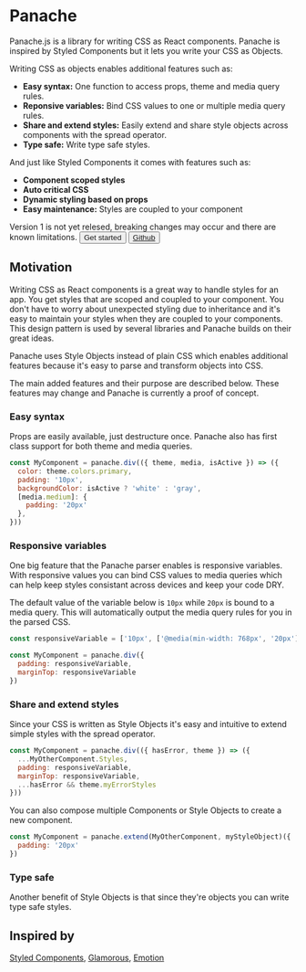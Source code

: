 
<Logo large />

# Panache

Panache.js is a library for writing CSS as React components. Panache is inspired by Styled Components but it lets you write your CSS as Objects. 

Writing CSS as objects enables additional features such as:
- **Easy syntax:** One function to access props, theme and media query rules.
- **Reponsive variables:** Bind CSS values to one or multiple media query rules.
- **Share and extend styles:** Easily extend and share style objects across components with the spread operator.
- **Type safe:** Write type safe styles.

And just like Styled Components it comes with features such as:
- **Component scoped styles** 
- **Auto critical CSS**
- **Dynamic styling based on props**
- **Easy maintenance:** Styles are coupled to your component

<Callout>
  Version 1 is not yet relesed, breaking changes may occur and there are known limitations.
</Callout>

<Button primary>
  <Link href="/react/get-started">
    <a>
      Get started
    </a>
  </Link>
</Button>

<Button>
  <a href="https://github.com/oscarpas/panache" target="_blank">
    Github
  </a>
</Button>

## Motivation

Writing CSS as React components is a great way to handle styles for an app. You get styles that are scoped and coupled to your component. You don't have to worry about unexpected styling due to inheritance and it's easy to maintain your styles when they are coupled to your components. This design pattern is used by several libraries and Panache builds on their great ideas.

Panache uses Style Objects instead of plain CSS which enables additional features because it's easy to parse and transform objects into CSS.

The main added features and their purpose are described below. These features may change and Panache is currently a proof of concept.

### Easy syntax

Props are easily available, just destructure once. Panache also has first class support for both theme and media queries.

```jsx
const MyComponent = panache.div(({ theme, media, isActive }) => ({
  color: theme.colors.primary,
  padding: '10px',
  backgroundColor: isActive ? 'white' : 'gray',
  [media.medium]: {
    padding: '20px'
  },
}))
```

### Responsive variables

One big feature that the Panache parser enables is responsive variables. With responsive values you can bind CSS values to media queries which can help keep styles consistant across devices and keep your code DRY.

The default value of the variable below is `10px` while `20px` is bound to a media query. This will automatically output the media query rules for you in the parsed CSS.

```jsx
const responsiveVariable = ['10px', ['@media(min-width: 768px', '20px']]

const MyComponent = panache.div({
  padding: responsiveVariable,
  marginTop: responsiveVariable
})
```

### Share and extend styles

Since your CSS is written as Style Objects it's easy and intuitive to extend simple styles with the spread operator.

```jsx
const MyComponent = panache.div(({ hasError, theme }) => ({
  ...MyOtherComponent.Styles,
  padding: responsiveVariable,
  marginTop: responsiveVariable,
  ...hasError && theme.myErrorStyles
}))
```

You can also compose multiple Components or Style Objects to create a new component.

```jsx
const MyComponent = panache.extend(MyOtherComponent, myStyleObject)({
  padding: '20px'
})
```

### Type safe

Another benefit of Style Objects is that since they're objects you can write type safe styles.

## Inspired by

[Styled Components](https://www.styled-components.com/), [Glamorous](https://glamorous.rocks/), [Emotion](https://emotion.sh/)